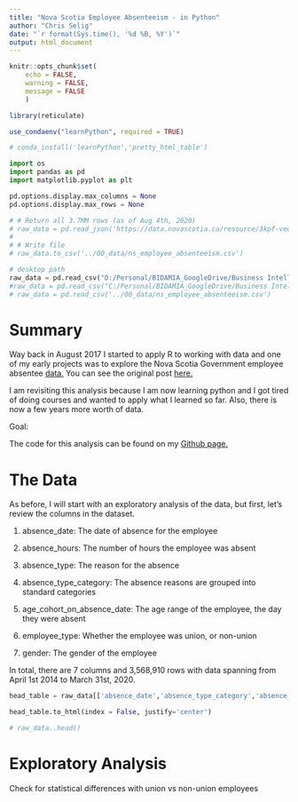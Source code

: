 ```yaml
---
title: "Nova Scotia Employee Absenteeism - in Python"
author: "Chris Selig"
date: "`r format(Sys.time(), '%d %B, %Y')`"
output: html_document
---
```


```r
knitr::opts_chunk$set(
    echo = FALSE,
    warning = FALSE,
    message = FALSE
    )
```

```r
library(reticulate)
```


```r
use_condaenv("learnPython", required = TRUE)
```

```r
# conda_install('learnPython','pretty_html_table')
```

```python
import os
import pandas as pd
import matplotlib.pyplot as plt
```

```python
pd.options.display.max_columns = None
pd.options.display.max_rows = None
```

```python
# # Return all 3.7MM rows (as of Aug 4th, 2020)
# raw_data = pd.read_json('https://data.novascotia.ca/resource/3kpf-veux.json?$limit=4000000')
# 
# # Write file
# raw_data.to_csv('../00_data/ns_employee_absenteeism.csv')
```

```python
# desktop path
raw_data = pd.read_csv("D:/Personal/BIDAMIA_GoogleDrive/Business Intelligence/Python/Data/ns_employee_absenteeism.csv")
#raw_data = pd.read_csv("C:/Personal/BIDAMIA_GoogleDrive/Business Intelligence/Python/Data/ns_employee_absenteeism.csv")
# raw_data = pd.read_csv('../00_data/ns_employee_absenteeism.csv')
```


# Summary

Way back in August 2017 I started to apply R to working with data and one of my early projects was to explore the Nova Scotia Government employee absentee [data.](https://data.novascotia.ca/Public-Service/Nova-Scotia-Government-Employee-Absenteeism/3kpf-veux) You can see the original post [here.](https://bidamia.ca/post/nova-scotia-government-employee-absentee-analysis/)

I am revisiting this analysis because I am now learning python and I got tired of doing courses and wanted to apply what I learned so far. Also, there is now a few years more worth of data. 

Goal:

The code for this analysis can be found on my [Github page.](https://github.com/chrisselig/ns_employee_absenteeism_python)


# The Data

As before, I will start with an exploratory analysis of the data, but first, let's review the columns in the dataset.

1. absence_date: The date of absence for the employee

2. absence_hours: The number of hours the employee was absent

3. absence_type: The reason for the absence

4. absence_type_category: The absence reasons are grouped into standard categories

5. age_cohort_on_absence_date: The age range of the employee, the day they were absent

6. employee_type: Whether the employee was union, or non-union

7. gender: The gender of the employee

In total, there are 7 columns and 3,568,910 rows with data spanning from April 1st 2014 to March 31st, 2020.

```python
head_table = raw_data[['absence_date','absence_type_category','absence_type','absence_hours', 'employee_type']].head()[1:6]

head_table.to_html(index = False, justify='center')


```

```python
# raw_data..head()
```

# Exploratory Analysis

Check for statistical differences with union vs non-union employees
